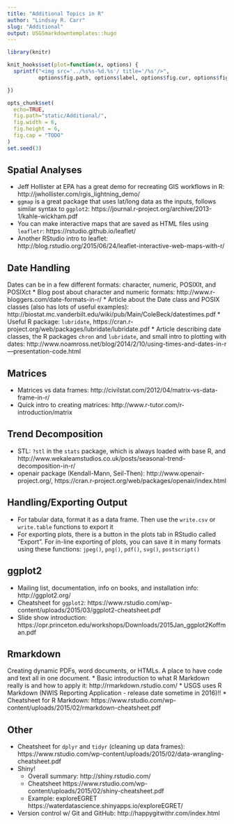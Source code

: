 ```yaml
---
title: "Additional Topics in R"
author: "Lindsay R. Carr"
slug: "Additional"
output: USGSmarkdowntemplates::hugo
---
```


```r
library(knitr)

knit_hooks$set(plot=function(x, options) {
  sprintf("<img src='../%s%s-%d.%s'/ title='/%s'/>", 
          options$fig.path, options$label, options$fig.cur, options$fig.ext, options$fig.cap)

})

opts_chunk$set(
  echo=TRUE,
  fig.path="static/Additional/",
  fig.width = 6,
  fig.height = 6,
  fig.cap = "TODO"
)
set.seed(3)
```

## Spatial Analyses

* Jeff Hollister at EPA has a great demo for recreating GIS workflows in R: http://jwhollister.com/rgis_lightning_demo/
* `ggmap` is a great package that uses lat/long data as the inputs, follows similar syntax to `ggplot2`: https://journal.r-project.org/archive/2013-1/kahle-wickham.pdf
* You can make interactive maps that are saved as HTML files using `leafletr`: https://rstudio.github.io/leaflet/
* Another RStudio intro to leaflet: http://blog.rstudio.org/2015/06/24/leaflet-interactive-web-maps-with-r/

## Date Handling
Dates can be in a few different formats: character, numeric, POSIXlt, and POSIXct 
* Blog post about character and numeric formats: http://www.r-bloggers.com/date-formats-in-r/
* Article about the Date class and POSIX classes (also has lots of useful examples): http://biostat.mc.vanderbilt.edu/wiki/pub/Main/ColeBeck/datestimes.pdf
* Useful R package: `lubridate`, https://cran.r-project.org/web/packages/lubridate/lubridate.pdf
* Article describing date classes, the R packages `chron` and `lubridate`, and small intro to plotting with dates: http://www.noamross.net/blog/2014/2/10/using-times-and-dates-in-r---presentation-code.html

## Matrices
* Matrices vs data frames: http://civilstat.com/2012/04/matrix-vs-data-frame-in-r/
* Quick intro to creating matrices: http://www.r-tutor.com/r-introduction/matrix

## Trend Decomposition
* STL:  `?stl` in the `stats` package, which is always loaded with base R, and http://www.wekaleamstudios.co.uk/posts/seasonal-trend-decomposition-in-r/
* openair package (Kendall-Mann, Seil-Then): http://www.openair-project.org/, https://cran.r-project.org/web/packages/openair/index.html

## Handling/Exporting Output
* For tabular data, format it as a data frame. Then use the `write.csv` or `write.table` functions to export it
* For exporting plots, there is a button in the plots tab in RStudio called “Export”. For in-line exporting of plots, you can save it in many formats using these functions: `jpeg()`, `png()`, `pdf()`, `svg()`, `postscript()`

## ggplot2
* Mailing list, documentation, info on books, and installation info: http://ggplot2.org/
* Cheatsheet for `ggplot2`: https://www.rstudio.com/wp-content/uploads/2015/03/ggplot2-cheatsheet.pdf
* Slide show introduction: https://opr.princeton.edu/workshops/Downloads/2015Jan_ggplot2Koffman.pdf

## Rmarkdown 
Creating dynamic PDFs, word documents, or HTMLs. A place to have code and text all in one document. 
* Basic introduction to what R Markdown really is and how to apply it: http://rmarkdown.rstudio.com/
* USGS uses R Markdown (NWIS Reporting Application - release date sometime in 2016)!!
* Cheatsheet for R Markdown: https://www.rstudio.com/wp-content/uploads/2015/02/rmarkdown-cheatsheet.pdf

## Other
* Cheatsheet for `dplyr` and `tidyr` (cleaning up data frames): https://www.rstudio.com/wp-content/uploads/2015/02/data-wrangling-cheatsheet.pdf
* Shiny! 
  + Overall summary: http://shiny.rstudio.com/
  + Cheatsheet https://www.rstudio.com/wp-content/uploads/2015/02/shiny-cheatsheet.pdf
  + Example: exploreEGRET https://waterdatascience.shinyapps.io/exploreEGRET/
* Version control w/ Git and GitHub: http://happygitwithr.com/index.html

